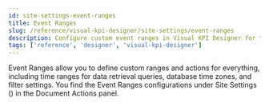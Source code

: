 ```yaml
---
id: site-settings-event-ranges
title: Event Ranges
slug: /reference/visual-kpi-designer/site-settings/event-ranges
description: Configure custom event ranges in Visual KPI Designer for time range queries, database time zones, and filter settings to optimize data retrieval and visualization.
tags: ['reference', 'designer', 'visual-kpi-designer']
---
```


<head>
  <title>Event Ranges</title>
  <meta name="keywords" content="Event Ranges, Visual KPI Designer, site settings, custom ranges, data retrieval, time zones, filter settings, reference, designer, Visual KPI"/>
</head>


Event Ranges allow you to define custom ranges and actions for everything, including time ranges for data retrieval queries, database time zones, and filter settings. You find the Event Ranges configurations under Site Settings (<PngFont name='options28' />) in the Document Actions panel.

<JsonToTable jsonData={table} />
